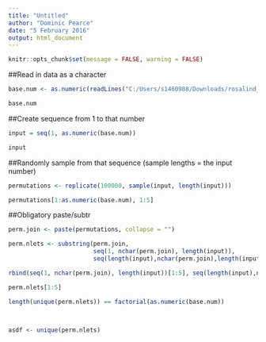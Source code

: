 ---
title: "Untitled"
author: "Dominic Pearce"
date: "5 February 2016"
output: html_document
---

```{r setup, include=FALSE}
knitr::opts_chunk$set(message = FALSE, warning = FALSE)
```

##Read in data as a character
```{r}
base.num <- as.numeric(readLines("C:/Users/s1460988/Downloads/rosalind_perm (4).txt"))

base.num
```

##Create sequence from 1 to that number
```{r}
input = seq(1, as.numeric(base.num))

input
```

##Randomly sample from that sequence (sample lengths = the input number)
```{r}
permutations <- replicate(100000, sample(input, length(input)))

permutations[1:as.numeric(base.num), 1:5]
```

##Obligatory paste/subtr 
```{r}
perm.join <- paste(permutations, collapse = "")

perm.nlets <- substring(perm.join, 
                        seq(1, nchar(perm.join), length(input)), 
                        seq(length(input),nchar(perm.join),length(input)))

rbind(seq(1, nchar(perm.join), length(input))[1:5], seq(length(input),nchar(perm.join),length(input))[1:5])

perm.nlets[1:5]

length(unique(perm.nlets)) == factorial(as.numeric(base.num))



asdf <- unique(perm.nlets)
```

